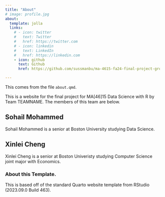 ```yaml
---
title: "About"
# image: profile.jpg
about:
  template: jolla
  links:
    # - icon: twitter
    #   text: Twitter
    #   href: https://twitter.com
    # - icon: linkedin
    #   text: LinkedIn
    #   href: https://linkedin.com
    - icon: github
      text: Github
      href: https://github.com/sussmanbu/ma-4615-fa24-final-project-group-3.git

---
```



This comes from the file `about.qmd`.

This is a website for the final project for MA[46]15 Data Science with R by Team TEAMNAME.
The members of this team are below.

## Sohail Mohammed

Sohail Mohammed is a senior at Boston University studying Data Science.  

## Xinlei Cheng
Xinlei Cheng is a senior at Boston Univeristy studying Computer Science joint major with Economics.

<!-- Please leave in the information below -->

### About this Template.

This is based off of the standard Quarto website template from RStudio (2023.09.0 Build 463).
